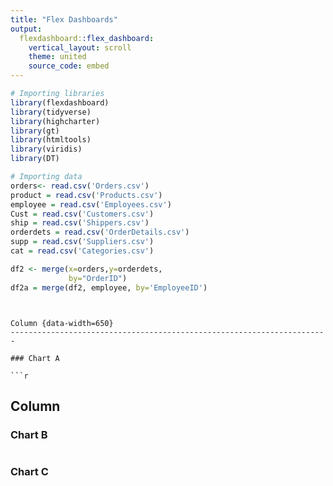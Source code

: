 ---
title: "Flex Dashboards"
output: 
  flexdashboard::flex_dashboard:
    vertical_layout: scroll
    theme: united
    source_code: embed
---

```{r setup, include=FALSE}
# Importing libraries
library(flexdashboard)
library(tidyverse)
library(highcharter)
library(gt)
library(htmltools)
library(viridis)
library(DT)
```


```{r, include = FALSE}
# Importing data
orders<- read.csv('Orders.csv')
product = read.csv('Products.csv')
employee = read.csv('Employees.csv')
Cust = read.csv('Customers.csv')
ship = read.csv('Shippers.csv')
orderdets = read.csv('OrderDetails.csv')
supp = read.csv('Suppliers.csv')
cat = read.csv('Categories.csv')

df2 <- merge(x=orders,y=orderdets, 
             by="OrderID")
df2a = merge(df2, employee, by='EmployeeID')



```

```

Column {data-width=650}
-----------------------------------------------------------------------

### Chart A

```{r}

```

Column {data-width=350}
-----------------------------------------------------------------------

### Chart B

```{r}

```

### Chart C

```{r}

```


